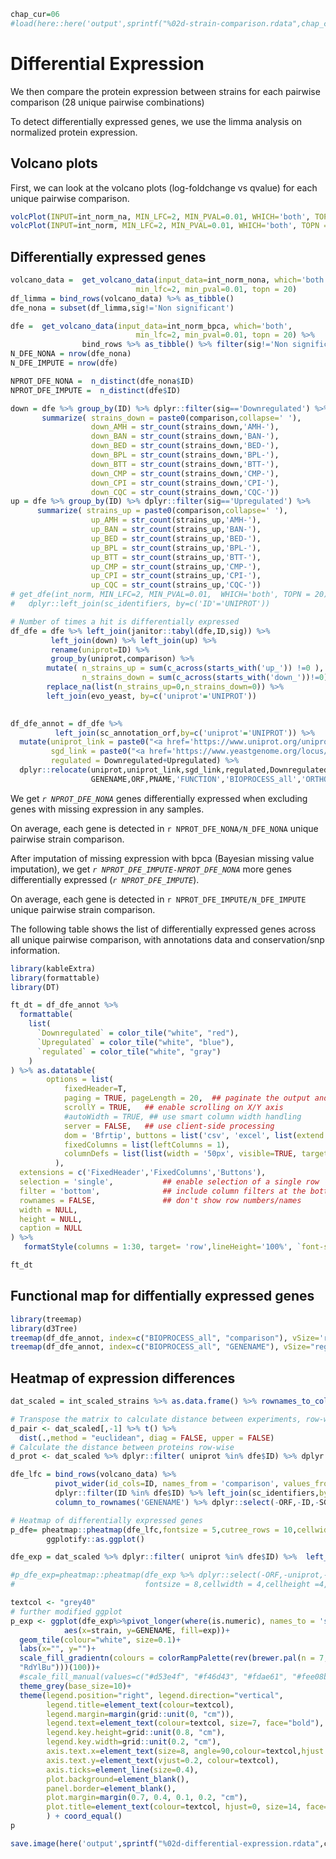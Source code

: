```r
chap_cur=06
#load(here::here('output',sprintf("%02d-strain-comparison.rdata",chap_cur-1)))
```

# Differential Expression

We then compare the protein expression between strains for each pairwise
comparison (28 unique pairwise combinations)

To detect differentially expressed genes, we use the limma analysis on
normalized protein expression.

## Volcano plots

First, we can look at the volcano plots (log-foldchange vs qvalue) for each unique
pairwise comparison.

```r

volcPlot(INPUT=int_norm_na, MIN_LFC=2, MIN_PVAL=0.01, WHICH='both', TOPN = 20)
volcPlot(INPUT=int_norm, MIN_LFC=2, MIN_PVAL=0.01, WHICH='both', TOPN = 20)

```


## Differentially expressed genes

```r
volcano_data =  get_volcano_data(input_data=int_norm_nona, which='both',
                            min_lfc=2, min_pval=0.01, topn = 20)
df_limma = bind_rows(volcano_data) %>% as_tibble()
dfe_nona = subset(df_limma,sig!='Non significant')

dfe =  get_volcano_data(input_data=int_norm_bpca, which='both',
                            min_lfc=2, min_pval=0.01, topn = 20) %>% 
                bind_rows %>% as_tibble() %>% filter(sig!='Non significant')
N_DFE_NONA = nrow(dfe_nona)
N_DFE_IMPUTE = nrow(dfe)

NPROT_DFE_NONA =  n_distinct(dfe_nona$ID)
NPROT_DFE_IMPUTE =  n_distinct(dfe$ID)

down = dfe %>% group_by(ID) %>% dplyr::filter(sig=='Downregulated') %>%
       summarize( strains_down = paste0(comparison,collapse=' '),
                  down_AMH = str_count(strains_down,'AMH-'),
                  down_BAN = str_count(strains_down,'BAN-'),
                  down_BED = str_count(strains_down,'BED-'),
                  down_BPL = str_count(strains_down,'BPL-'),
                  down_BTT = str_count(strains_down,'BTT-'),
                  down_CMP = str_count(strains_down,'CMP-'),
                  down_CPI = str_count(strains_down,'CPI-'),
                  down_CQC = str_count(strains_down,'CQC-'))
up = dfe %>% group_by(ID) %>% dplyr::filter(sig=='Upregulated') %>%  
      summarize( strains_up = paste0(comparison,collapse=' '),
                  up_AMH = str_count(strains_up,'AMH-'),
                  up_BAN = str_count(strains_up,'BAN-'),
                  up_BED = str_count(strains_up,'BED-'),
                  up_BPL = str_count(strains_up,'BPL-'),
                  up_BTT = str_count(strains_up,'BTT-'),
                  up_CMP = str_count(strains_up,'CMP-'),
                  up_CPI = str_count(strains_up,'CPI-'),
                  up_CQC = str_count(strains_up,'CQC-'))
# get_dfe(int_norm, MIN_LFC=2, MIN_PVAL=0.01,  WHICH='both', TOPN = 20) %>% remove_rownames() %>% 
#   dplyr::left_join(sc_identifiers, by=c('ID'='UNIPROT'))

# Number of times a hit is differentially expressed
df_dfe = dfe %>% left_join(janitor::tabyl(dfe,ID,sig)) %>%
         left_join(down) %>% left_join(up) %>%
         rename(uniprot=ID) %>% 
         group_by(uniprot,comparison) %>% 
        mutate( n_strains_up = sum(c_across(starts_with('up_')) !=0 ),
                n_strains_down = sum(c_across(starts_with('down_'))!=0)) %>%
        replace_na(list(n_strains_up=0,n_strains_down=0)) %>%
        left_join(evo_yeast, by=c('uniprot'='UNIPROT')) 
  

df_dfe_annot = df_dfe %>%
          left_join(sc_annotation_orf,by=c('uniprot'='UNIPROT')) %>%
  mutate(uniprot_link = paste0("<a href='https://www.uniprot.org/uniprot/",uniprot,"'>",uniprot,"</a>"),
         sgd_link = paste0("<a href='https://www.yeastgenome.org/locus/",SGD,"'>",SGD,"</a>"),
         regulated = Downregulated+Upregulated) %>% 
  dplyr::relocate(uniprot,uniprot_link,sgd_link,regulated,Downregulated,Upregulated, 
                  GENENAME,ORF,PNAME,'FUNCTION','BIOPROCESS_all','ORTHO','OTHER')
```

We get *`r NPROT_DFE_NONA`* genes differentially expressed when
excluding genes with missing expression in any samples. 

On average, each gene is detected in `r NPROT_DFE_NONA/N_DFE_NONA` unique pairwise strain comparison.


After imputation of missing expression with bpca (Bayesian missing value imputation),
we get *`r NPROT_DFE_IMPUTE-NPROT_DFE_NONA`* more genes differentially expressed (*`r NPROT_DFE_IMPUTE`*).

On average, each gene is detected in `r NPROT_DFE_IMPUTE/N_DFE_IMPUTE` unique pairwise strain comparison.


The following table shows the list of differentially expressed genes across all unique pairwise comparison,
with annotations data and conservation/snp information.

```r
library(kableExtra)
library(formattable)
library(DT)

ft_dt = df_dfe_annot %>% 
  formattable(
    list(
      `Downregulated` = color_tile("white", "red"),
      `Upregulated` = color_tile("white", "blue"),
      `regulated` = color_tile("white", "gray")
    )
) %>% as.datatable(
        options = list(
            fixedHeader=T,
            paging = TRUE, pageLength = 20,  ## paginate the output and #rows for each page
            scrollY = TRUE,   ## enable scrolling on X/Y axis
            #autoWidth = TRUE, ## use smart column width handling
            server = FALSE,   ## use client-side processing
            dom = 'Bfrtip', buttons = list('csv', 'excel', list(extend = 'colvis')),
            fixedColumns = list(leftColumns = 1),
            columnDefs = list(list(width = '50px', visible=TRUE, targets = "_all"))
          ),
  extensions = c('FixedHeader','FixedColumns','Buttons'),
  selection = 'single',           ## enable selection of a single row
  filter = 'bottom',              ## include column filters at the bottom
  rownames = FALSE,               ## don't show row numbers/names
  width = NULL, 
  height = NULL,
  caption = NULL
) %>% 
   formatStyle(columns = 1:30, target= 'row',lineHeight='100%', `font-size` = '12px')

ft_dt

```

## Functional map for diffentially expressed genes

```r
library(treemap)
library(d3Tree)
treemap(df_dfe_annot, index=c("BIOPROCESS_all", "comparison"), vSize='regulated', vColor="EffectSize", type="value") 
treemap(df_dfe_annot, index=c("BIOPROCESS_all", "GENENAME"), vSize="regulated", vColor="EffectSize", type="value",)
```

## Heatmap of expression differences
```r
dat_scaled = int_scaled_strains %>% as.data.frame() %>% rownames_to_column('uniprot')

# Transpose the matrix to calculate distance between experiments, row-wise
d_pair <- dat_scaled[,-1] %>% t() %>%
  dist(.,method = "euclidean", diag = FALSE, upper = FALSE)
# Calculate the distance between proteins row-wise 
d_prot <- dat_scaled %>% dplyr::filter( uniprot %in% dfe$ID) %>% dplyr::select(-uniprot) %>% dist(.,method = "euclidean", diag = FALSE, upper = FALSE)

dfe_lfc = bind_rows(volcano_data) %>% 
          pivot_wider(id_cols=ID, names_from = 'comparison', values_from = 'EffectSize') %>% 
          dplyr::filter(ID %in% dfe$ID) %>% left_join(sc_identifiers,by=c('ID'='UNIPROT')) %>%
          column_to_rownames('GENENAME') %>% dplyr::select(-ORF,-ID,-SGD)

# Heatmap of differentially expressed genes
p_dfe= pheatmap::pheatmap(dfe_lfc,fontsize = 5,cutree_rows = 10,cellwidth = 5,cellheight =5,border_color = NA) %>% 
        ggplotify::as.ggplot()

dfe_exp = dat_scaled %>% dplyr::filter( uniprot %in% dfe$ID) %>%  left_join(sc_identifiers,by=c('uniprot'='UNIPROT'))  

#p_dfe_exp=pheatmap::pheatmap(dfe_exp %>% dplyr::select(-ORF,-uniprot,-SGD) %>%column_to_rownames('GENENAME'),
#                             fontsize = 8,cellwidth = 4,cellheight =4,border_color = NA,treeheight_col = 10)

textcol <- "grey40"
# further modified ggplot
p_exp <- ggplot(dfe_exp%>%pivot_longer(where(is.numeric), names_to = 'strain', values_to='exp'), 
            aes(x=strain, y=GENENAME, fill=exp))+
  geom_tile(colour="white", size=0.1)+
  labs(x="", y="")+
  scale_fill_gradientn(colours = colorRampPalette(rev(brewer.pal(n = 7, name =
  "RdYlBu")))(100))+
  #scale_fill_manual(values=c("#d53e4f", "#f46d43", "#fdae61", "#fee08b", "#e6f598", "#abdda4", "#ddf1da"), na.value = "grey90")+
  theme_grey(base_size=10)+
  theme(legend.position="right", legend.direction="vertical",
        legend.title=element_text(colour=textcol),
        legend.margin=margin(grid::unit(0, "cm")),
        legend.text=element_text(colour=textcol, size=7, face="bold"),
        legend.key.height=grid::unit(0.8, "cm"),
        legend.key.width=grid::unit(0.2, "cm"),
        axis.text.x=element_text(size=8, angle=90,colour=textcol,hjust = 1),
        axis.text.y=element_text(vjust=0.2, colour=textcol),
        axis.ticks=element_line(size=0.4),
        plot.background=element_blank(),
        panel.border=element_blank(),
        plot.margin=margin(0.7, 0.4, 0.1, 0.2, "cm"),
        plot.title=element_text(colour=textcol, hjust=0, size=14, face="bold")
        ) + coord_equal()
p
```


```r
save.image(here('output',sprintf("%02d-differential-expression.rdata",chap_cur)))
```